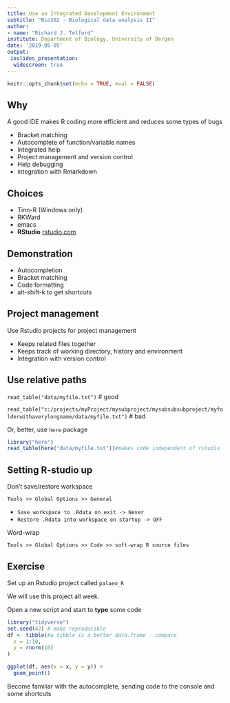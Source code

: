 ```yaml
---
title: Use an Integrated Development Environment
subtitle: "Bio302 - Biological data analysis II"
author: 
- name: "Richard J. Telford"
institute: Department of Biology, University of Bergen
date: '2019-05-05'
output: 
 ioslides_presentation:
  widescreen: true
---
```



```r
knitr::opts_chunk$set(echo = TRUE, eval = FALSE)
```

## Why

A good IDE makes R coding more efficient and reduces some types of bugs

 - Bracket matching
 - Autocomplete of function/variable names
 - Integrated help
 - Project management and version control
 - Help debugging
 - integration with Rmarkdown

## Choices

 - Tinn-R (Windows only)
 - RKWard
 - emacs
 - __RStudio__ [rstudio.com](https://www.rstudio.com)

## Demonstration

 - Autocompletion
 - Bracket matching
 - Code formatting
 - alt-shift-k to get shortcuts
 
## Project management

Use Rstudio projects for project management

 - Keeps related files together
 - Keeps track of working directory, history and environment
 - Integration with version control
 
## Use relative paths 

`read_table("data/myfile.txt")` # good

`read_table("c:/projects/myProject/mysubproject/mysubsubsubproject/myfolderwithaverylongname/data/myfile.txt")` # bad
 
Or, better, use `here` package

```r
library("here")
read_table(here("data/myfile.txt"))#makes code independent of rstudio
```
 
## Setting R-studio up

Don't save/restore workspace

`Tools >> Global Options >> General`

 - `Save workspace to .Rdata on exit -> Never`
 - `Restore .Rdata into workspace on startup -> OFF`

Word-wrap 

`Tools >> Global Options >> Code >> soft-wrap R source files`
 
## Exercise

Set up an Rstudio project called `palaeo_R`

We will use this project all week.

Open a new script and start to __type__ some code

```r
library("tidyverse")
set.seed(42) # make reproducible
df <- tibble(#a tibble is a better data.frame - compare
  x = 1:10,
  y = rnorm(10)
)

ggplot(df, aes(x = x, y = y)) + 
  geom_point()
```

Become familiar with the autocomplete, sending code to the console and some shortcuts
